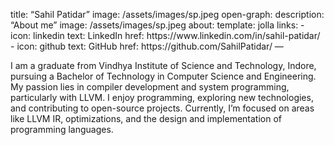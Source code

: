 title: "Sahil Patidar"
image: /assets/images/sp.jpeg
open-graph:
  description: "About me"
  image: /assets/images/sp.jpeg
about:
  template: jolla
  links:
    - icon: linkedin
      text: LinkedIn
      href: https://www.linkedin.com/in/sahil-patidar/
    - icon: github
      text: GitHub
      href: https://github.com/SahilPatidar/
---

I am a graduate from Vindhya Institute of Science and Technology, Indore, pursuing a Bachelor of Technology in Computer Science and Engineering. My passion lies in compiler development and system programming, particularly with LLVM. I enjoy programming, exploring new technologies, and contributing to open-source projects. Currently, I'm focused on areas like LLVM IR, optimizations, and the design and implementation of programming languages.
